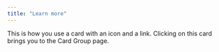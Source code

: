 ```yaml
---
title: "Learn more"
---
```

<Card title="An introduction to Orderly NetworkMedium" icon="medium" href="https://medium.com/@orderlynetwork/an-introduction-to-orderly-network-29345314e474">
  This is how you use a card with an icon and a link. Clicking on this card
  brings you to the Card Group page.
</Card>